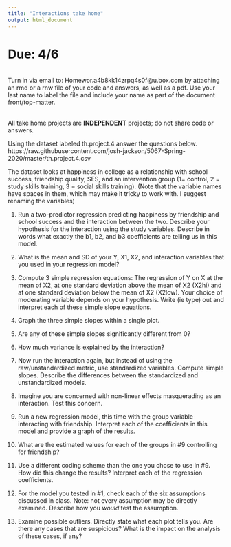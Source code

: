 ```yaml
---
title: "Interactions take home"
output: html_document
---
```

# Due: 4/6  
<br>
Turn in via email to: Homewor.a4b8kk14zrpq4s0f@u.box.com by attaching an rmd or a rnw file of your code and answers, as well as a pdf. Use your last name to label the file and include your name as part of the document front/top-matter.  

<br>
All take home projects are **INDEPENDENT** projects; do not share code or answers.   

Using the dataset labeled th.project.4 answer the questions below. 
https://raw.githubusercontent.com/josh-jackson/5067-Spring-2020/master/th.project.4.csv

The dataset looks at  happiness in college as a relationship with school success, friendship quality, SES, and an intervention group (1= control, 2 = study skills training, 3 = social skills training). (Note that the variable names have spaces in them, which may make it tricky to work with. I suggest renaming the variables)

1. Run a two-predictor regression predicting happiness by friendship and school success and the interaction between the two. Describe your hypothesis for the interaction using the study variables. Describe in words what exactly the b1, b2, and b3 coefficients are telling us in this model. 

2. What is the mean and SD of your Y, X1, X2, and interaction variables that you used in your regression model?

3. Compute 3 simple regression equations: The regression of Y on X at the mean of X2, at one standard deviation above the mean of X2 (X2hi) and at one standard deviation below the mean of X2 (X2low). Your choice of moderating variable depends on your hypothesis. Write (ie type) out and interpret each of these simple slope equations. 

4. Graph the three simple slopes within a single plot.

5. Are any of these simple slopes significantly different from 0?

6. How much variance is explained by the interaction?

7. Now run the interaction again, but instead of using the raw/unstandardized metric, use standardized variables. Compute simple slopes. Describe the differences between the standardized and unstandardized models. 

8.  Imagine you are concerned with non-linear effects masquerading as an interaction. Test this concern. 

9. Run a new regression model, this time with the group variable interacting with friendship. Interpret each of the coefficients in this model and provide a graph of the results.

10. What are the estimated values for each of the groups in #9 controlling for friendship? 

11. Use a different coding scheme than the one you chose to use in #9. How did this change the results? Interpret each of the regression coefficients. 

12. For the model you tested in #1, check each of the six assumptions discussed in class. Note: not every assumption may be directly examined. Describe how you *would* test the assumption. 

13.	Examine possible outliers. Directly state what each plot tells you. Are there any cases that are suspicious?  What is the impact on the analysis of these cases, if any? 
